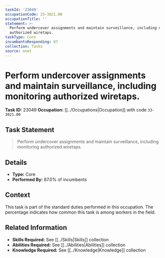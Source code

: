 ```yaml
---
taskId: '23049'
occupationCode: 33-3021.00
occupationTitle: ''
statement: >-
  Perform undercover assignments and maintain surveillance, including monitoring
  authorized wiretaps.
taskType: Core
incumbentsResponding: 87
collection: Tasks
source: onet
---
```

# Perform undercover assignments and maintain surveillance, including monitoring authorized wiretaps.

**Task ID:** 23049
**Occupation:** [[../Occupations|Occupation]] with code `33-3021.00`

## Task Statement

> Perform undercover assignments and maintain surveillance, including monitoring authorized wiretaps.

## Details

- **Type:** Core
- **Performed By:** 87.0% of incumbents

## Context

This task is part of the standard duties performed in this occupation. The percentage indicates how common this task is among workers in the field.

## Related Information

- **Skills Required:** See [[../Skills|Skills]] collection
- **Abilities Required:** See [[../Abilities|Abilities]] collection
- **Knowledge Required:** See [[../Knowledge|Knowledge]] collection
